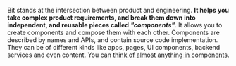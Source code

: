 
Bit stands at the intersection between product and engineering. **It helps you take complex product requirements, and break them down into independent, 
and reusable pieces called** ***"components"***. It allows you to create components and compose them with each other. Components are described by names and APIs, and contain source code implementation. 
They can be of different kinds like apps, pages, UI components, backend services and even content. You can [think of almost anything in components](/thinking-in-components).

<!-- People tend to think of components like apps as "bigger" and components like a button as "smaller", but for us they are the same size.  -->

<!-- Both Button and App are 
components, with different responsibilities. An App is the most "concrete" component with a dependecy graph and minor amount of dependents, and button is the most "abstract" 
component with just few dependencies and a lot of dependents, indicating higher reusability. They have different responsibilities but they are equal in size and importance. -->

<!-- 
People tend to think of components like apps as "bigger" and components like a button as "smaller", but for us they are just in the same size. Both Button and App are 
small components, with different responsibilities.  -->

<!-- An App is the most "concrete" component with a large dependecy graph, and button is the most "abstract" component with just few
dependencies and a lot of dependents, indicating higher reusability. They have different size but they are equal in size and importance. -->
